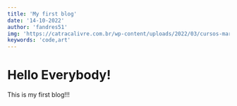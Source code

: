 ---
title: 'My first blog'
date: '14-10-2022'
author: 'fandres51'
img: 'https://catracalivre.com.br/wp-content/uploads/2022/03/cursos-marketing-digital.jpg'
keywords: 'code,art'
---

# Hello Everybody!

This is my first blog!!!